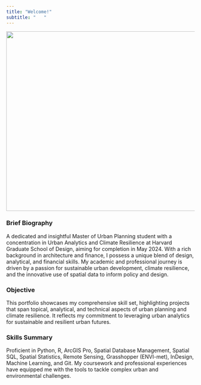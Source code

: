 ```yaml
---
title: "Welcome!"
subtitle: "   "
---
```


<img src="images/goes.gif"  width="800" height="480">


### Brief Biography
A dedicated and insightful Master
of Urban Planning student with a
concentration in Urban Analytics and
Climate Resilience at Harvard Graduate
School of Design, aiming for completion
in May 2024. With a rich background
in architecture and finance, I possess
a unique blend of design, analytical,
and financial skills. My academic
and professional journey is driven
by a passion for sustainable urban
development, climate resilience, and the
innovative use of spatial data to inform
policy and design.

### Objective
This portfolio showcases my
comprehensive skill set, highlighting
projects that span topical, analytical,
and technical aspects of urban planning
and climate resilience. It reflects my
commitment to leveraging urban
analytics for sustainable and resilient
urban futures.


### Skills Summary
Proficient in Python, R, ArcGIS Pro,
Spatial Database Management,
Spatial SQL, Spatial Statistics, Remote
Sensing, Grasshopper (ENVI-met),
InDesign, Machine Learning, and
Git. My coursework and professional
experiences have equipped me with
the tools to tackle complex urban and
environmental challenges.
